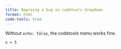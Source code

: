 ```yaml
---
title: Reproing a bug on codetools dropdown
format: html
code-tools: true
---
```


Without `echo: false`, the codetools menu works fine.

```ojs
x = 5
```
